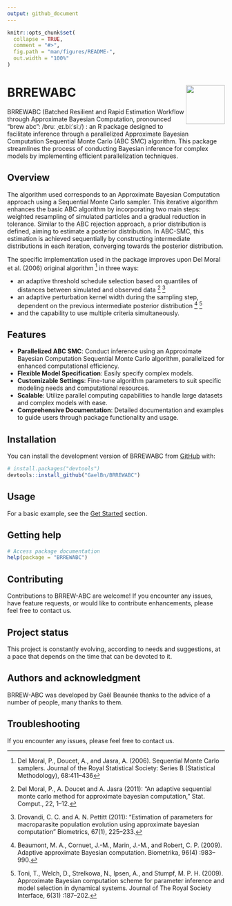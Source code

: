 ```yaml
---
output: github_document
---
```


<!-- README.md is generated from README.Rmd. Please edit that file -->

```r
knitr::opts_chunk$set(
  collapse = TRUE,
  comment = "#>",
  fig.path = "man/figures/README-",
  out.width = "100%"
)
```

# BRREWABC <img src="man/figures/icon.png" align="right" width="90" />

<!-- badges: start -->
<!-- badges: end -->

BRREWABC (Batched Resilient and Rapid Estimation Workflow through Approximate Bayesian Computation, pronounced "brew abc": /bruː ˌeɪ.biːˈsiː/) : an R package designed to facilitate inference through a parallelized Approximate Bayesian Computation Sequential Monte Carlo (ABC SMC) algorithm. This package streamlines the process of conducting Bayesian inference for complex models by implementing efficient parallelization techniques.

## Overview

The algorithm used corresponds to an Approximate Bayesian Computation approach using a Sequential Monte Carlo sampler. This iterative algorithm enhances the basic ABC algorithm by incorporating two main steps: weighted resampling of simulated particles and a gradual reduction in tolerance. Similar to the ABC rejection approach, a prior distribution is defined, aiming to estimate a posterior distribution. In ABC-SMC, this estimation is achieved sequentially by constructing intermediate distributions in each iteration, converging towards the posterior distribution.

The specific implementation used in the package improves upon Del Moral et al. (2006) original algorithm ^[Del Moral, P., Doucet, A., and Jasra, A. (2006). Sequential Monte Carlo samplers. Journal of the Royal Statistical Society: Series B (Statistical Methodology), 68:411–436] in three ways:

- an adaptive threshold schedule selection based on quantiles of distances between simulated and observed data ^[Del Moral, P., A. Doucet and A. Jasra (2011): “An adaptive sequential monte carlo method for approximate bayesian computation,” Stat. Comput., 22, 1–12.] ^[Drovandi, C. C. and A. N. Pettitt (2011): “Estimation of parameters for macroparasite population evolution using approximate bayesian computation” Biometrics, 67(1), 225–233.]
- an adaptive perturbation kernel width during the sampling step, dependent on the previous intermediate posterior distribution ^[Beaumont, M. A., Cornuet, J.-M., Marin, J.-M., and Robert, C. P. (2009). Adaptive approximate Bayesian computation. Biometrika, 96(4) :983–990.] ^[Toni, T., Welch, D., Strelkowa, N., Ipsen, A., and Stumpf, M. P. H. (2009). Approximate Bayesian computation scheme for parameter inference and model selection in dynamical systems. Journal of The Royal Society Interface, 6(31) :187–202.]
- and the capability to use multiple criteria simultaneously.

## Features

- **Parallelized ABC SMC**: Conduct inference using an Approximate Bayesian Computation Sequential Monte Carlo algorithm, parallelized for enhanced computational efficiency.
- **Flexible Model Specification**: Easily specify complex models.
- **Customizable Settings**: Fine-tune algorithm parameters to suit specific modeling needs and computational resources.
- **Scalable**: Utilize parallel computing capabilities to handle large datasets and complex models with ease.
- **Comprehensive Documentation**: Detailed documentation and examples to guide users through package functionality and usage.

## Installation

You can install the development version of BRREWABC from [GitHub](https://github.com/) with:

``` r
# install.packages("devtools")
devtools::install_github("GaelBn/BRREWABC")
```

## Usage

<!-- For a basic example, see the [Get Started](`vignette("BRREWABC")`) section. -->
For a basic example, see the [Get Started](https://gaelbn.github.io/BRREWABC/articles/BRREWABC.html) section.

## Getting help

``` r
# Access package documentation
help(package = "BRREWABC")
```

## Contributing

Contributions to BRREW-ABC are welcome! If you encounter any issues, have feature requests, or would like to contribute enhancements, please feel free to contact us.

## Project status

This project is constantly evolving, according to needs and suggestions, at a pace that depends on the time that can be devoted to it.


## Authors and acknowledgment

BRREW-ABC was developed by Gaël Beaunée thanks to the advice of a number of people, many thanks to them.

## Troubleshooting

If you encounter any issues, please feel free to contact us.




